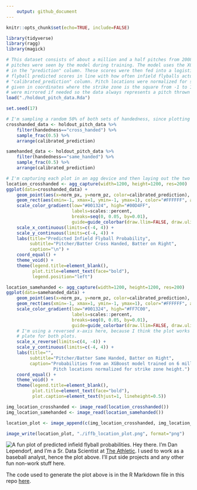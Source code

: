```yaml
---
    output: github_document
---
```

    
```r
knitr::opts_chunk$set(echo=TRUE, include=FALSE)

library(tidyverse)
library(ragg)
library(magick)

# This dataset consists of about a million and a half pitches from 2008-2017, as captured by PITCHf/x. None of these
# pitches were seen by the model during training. The model uses the XGBoost algorithm, and the XGBoost raw scores are
# in the "prediction" column. These scores were then fed into a logistic regression scaling model to bring the infield
# flyball predicted scores in line with how often infield flyballs actually occur. This score is in the
# "calibrated_prediction" column. Pitch locations were normalized for strike zone dimensions so all pitch locations are
# given in coordinates where the strike zone is the square from -1 to 1 in both axes. Additionally, all pitch locations
# were mirrored if needed so the data always represents a pitch thrown from a right-handed pitcher.
load("./holdout_pitch_data.Rda")
```

```r
set.seed(17)

# I'm sampling a random 50% of both sets of handedness, since plotting 600K+ points per plot just gets a little messy.
crosshanded_data <- holdout_pitch_data %>%
    filter(handedness=="cross_handed") %>%
    sample_frac(0.5) %>%
    arrange(calibrated_prediction)

samehanded_data <- holdout_pitch_data %>%
    filter(handedness=="same_handed") %>%
    sample_frac(0.5) %>%
    arrange(calibrated_prediction)

# I'm capturing each plot in an agg device and then laying out the two plots using magick.
location_crosshanded <- agg_capture(width=1200, height=1200, res=200)
ggplot(data=crosshanded_data) +
    geom_point(aes(x=norm_px, y=norm_pz, color=calibrated_prediction), alpha=0.2, pch=16) +
    geom_rect(aes(xmin=-1, xmax=1, ymin=-1, ymax=1), color="#FFFFFF", alpha=0, size=2) +
    scale_color_gradient(low="#001324", high="#00D4FF",
                         labels=scales::percent,
                         breaks=seq(0, 0.05, by=0.01),
                         guide=guide_colorbar(draw.llim=FALSE, draw.ulim=FALSE, label.position="left")) +
    scale_x_continuous(limits=c(-4, 4)) +
    scale_y_continuous(limits=c(-4, 4)) +
    labs(title="Predicted Infield Flyball Probability",
         subtitle="Pitcher/Batter Cross Handed, Batter on Right",
         caption="\n") +
    coord_equal() +
    theme_void() +
    theme(legend.title=element_blank(),
          plot.title=element_text(face="bold"),
          legend.position="left")

location_samehanded <- agg_capture(width=1200, height=1200, res=200)
ggplot(data=samehanded_data) +
    geom_point(aes(x=norm_px, y=norm_pz, color=calibrated_prediction), alpha=0.2, pch=16) +
    geom_rect(aes(xmin=-1, xmax=1, ymin=-1, ymax=1), color="#FFFFFF", alpha=0, size=2) +
    scale_color_gradient(low="#001324", high="#FF7C00",
                         labels=scales::percent,
                         breaks=seq(0, 0.05, by=0.01),
                         guide=guide_colorbar(draw.llim=FALSE, draw.ulim=FALSE)) +
    # I'm using a reversed x-axis here, because I think the plot works better if the batter is on the same side of the
    # plate for both plots.
    scale_x_reverse(limits=c(4, -4)) +
    scale_y_continuous(limits=c(-4, 4)) +
    labs(title="",
         subtitle="Pitcher/Batter Same Handed, Batter on Right",
         caption="Probabilities from an XGBoost model trained on 6 million pitches across 10 years of PITCHf/x data.\n
                  Pitch locations normalized for strike zone height.") +
    coord_equal() +
    theme_void() +
    theme(legend.title=element_blank(),
          plot.title=element_text(face="bold"),
          plot.caption=element_text(hjust=1, lineheight=0.5))

img_location_crosshanded <- image_read(location_crosshanded())
img_location_samehanded <- image_read(location_samehanded())

location_plot <- image_append(c(img_location_crosshanded, img_location_samehanded))

image_write(location_plot, "./iffb_location_plot.png", format="png")
```

![A fun plot of predicted infield flyball probabilities.](https://github.com/dlependorf/dlependorf/blob/master/iffb_location_plot.png?raw=true)
Hey there. I'm Dan Lependorf, and I'm a Sr. Data Scientist at [The Athletic](https://theathletic.com/). I used to work as a baseball analyst, hence the plot above. I'll put side projects and any other fun non-work stuff here.

The code used to generate the plot above is in the R Markdown file in this repo [here](https://github.com/dlependorf/dlependorf/blob/master/README.Rmd).
